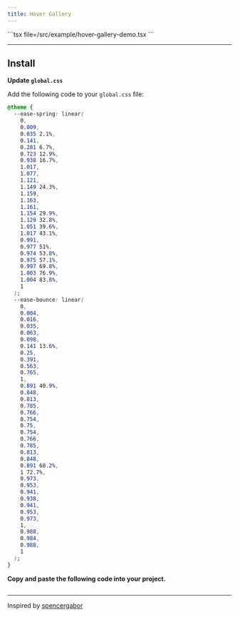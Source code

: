 ```yaml
---
title: Hover Gallery
---
```


<Tabs>
  <Tab value="Preview"><ComponentPreview name="hover-gallery-demo" /></Tab>
  <Tab value="Code">
    ```tsx file=<rootDir>/src/example/hover-gallery-demo.tsx
    ```
  </Tab>
</Tabs>

---

## Install

**Update `global.css`**

Add the following code to your `global.css` file:

```css
@theme {
  --ease-spring: linear(
    0,
    0.009,
    0.035 2.1%,
    0.141,
    0.281 6.7%,
    0.723 12.9%,
    0.938 16.7%,
    1.017,
    1.077,
    1.121,
    1.149 24.3%,
    1.159,
    1.163,
    1.161,
    1.154 29.9%,
    1.129 32.8%,
    1.051 39.6%,
    1.017 43.1%,
    0.991,
    0.977 51%,
    0.974 53.8%,
    0.975 57.1%,
    0.997 69.8%,
    1.003 76.9%,
    1.004 83.8%,
    1
  );
  --ease-bounce: linear(
    0,
    0.004,
    0.016,
    0.035,
    0.063,
    0.098,
    0.141 13.6%,
    0.25,
    0.391,
    0.563,
    0.765,
    1,
    0.891 40.9%,
    0.848,
    0.813,
    0.785,
    0.766,
    0.754,
    0.75,
    0.754,
    0.766,
    0.785,
    0.813,
    0.848,
    0.891 68.2%,
    1 72.7%,
    0.973,
    0.953,
    0.941,
    0.938,
    0.941,
    0.953,
    0.973,
    1,
    0.988,
    0.984,
    0.988,
    1
  );
}
```

**Copy and paste the following code into your project.**

```tsx file=<rootDir>/src/registry/hover-gallery.tsx
```

---

Inspired by [spencergabor](https://spencergabor.work/about)